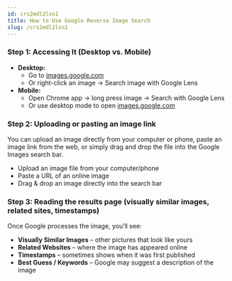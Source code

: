 ```yaml
---
id: crs2mdl2lsn1
title: How to Use Google Reverse Image Search
slug: /crs2mdl2lsn1
---
```


### Step 1: Accessing It (Desktop vs. Mobile)

- **Desktop:**
    - Go to [images.google.com](https://images.google.com/)
    - Or right-click an image → Search image with Google Lens
- **Mobile:**
    - Open Chrome app → long press image → Search with Google Lens
    - Or use desktop mode to open [images.google.com](https://images.google.com/)

### Step 2: Uploading or pasting an image link

You can upload an image directly from your computer or phone, paste an image link from the web, or simply drag and drop the file into the Google Images search bar.
- Upload an image file from your computer/phone
- Paste a URL of an online image
- Drag & drop an image directly into the search bar

### Step 3: Reading the results page (visually similar images, related sites, timestamps)

Once Google processes the image, you’ll see:
- **Visually Similar Images** – other pictures that look like yours
- **Related Websites** – where the image has appeared online
- **Timestamps** – sometimes shows when it was first published
- **Best Guess / Keywords** – Google may suggest a description of the image
